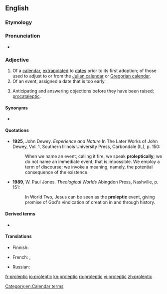 ==English==

===Etymology===
{{suffix|prolepsis|ic|lang=en}}

===Pronunciation===
* {{IPA|/pɹoʊˈlɛptɪk/|lang=en}}

===Adjective===
{{en-adj}}

# Of a [[calendar]], [[extrapolated]] to [[dates]] prior to its first adoption; of those used to adjust to or from the [[Julian calendar]] or [[Gregorian calendar]].
# Of an event, assigned a date that is too early.
# {{label|en|rhetoric}} Anticipating and answering objections before they have been raised; [[procataleptic]].

====Synonyms====
* {{sense|Anticipating and answering objections}} {{l|en|anticipatory}}

====Quotations====
* '''1925''', John Dewey. ''Experience and Nature'' In The Later Works of John Dewey, Vol. 1, Southern Illinois University Press, Carbondale (IL), p. 150:
*: When we name an event, calling it fire, we speak '''proleptically'''; we do not name an immediate event; that is impossible. We employ a term of discourse; we invoke a meaning, namely, the potential consequence of the existence.
* '''1989''', W. Paul Jones. ''Theological Worlds'' Abingdon Press, Nashville, p. 151:
*: In World Two, Jesus can be seen as the '''proleptic''' event, giving promise of God's vindication of creation in and through history.

====Derived terms====
* {{l|en|proleptically}}

====Translations====
{{trans-top|calendar: extrapolated to dates prior to its first adoption}}
* Finnish: {{t|fi|proleptinen}}
{{trans-mid}}
* French: {{t+|fr|proleptique|m|f}}, {{t+|fr|proleptique|m|f}}
{{trans-bottom}}
{{trans-top|having been assigned too early a date}}
* Russian: {{t+|ru|преждевре́менный}}
{{trans-mid}}
{{trans-bottom}}

[[Category:en:Calendar terms]]

[[fr:proleptic]]
[[io:proleptic]]
[[kn:proleptic]]
[[ro:proleptic]]
[[vi:proleptic]]
[[zh:proleptic]]